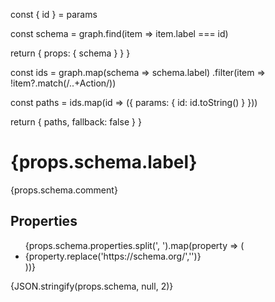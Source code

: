 

  const { id } = params

  const schema = graph.find(item => item.label === id)

  return {
    props: {
      schema
    }
  }
}


  const ids = graph.map(schema => schema.label)
                     .filter(item => !item?.match(/..+Action/))

  const paths = ids.map(id => ({ params: { id: id.toString() } }))

  return {
    paths,
    fallback: false
  }
}


# {props.schema.label}

{props.schema.comment}

## Properties

<ul>
{props.schema.properties.split(', ').map(property => (
  <li>
    <Link href={`/Properties/${property.replace('https://schema.org/','')}`}>{property.replace('https://schema.org/','')}</Link>
  </li>
))}
</ul>

{JSON.stringify(props.schema, null, 2)}

